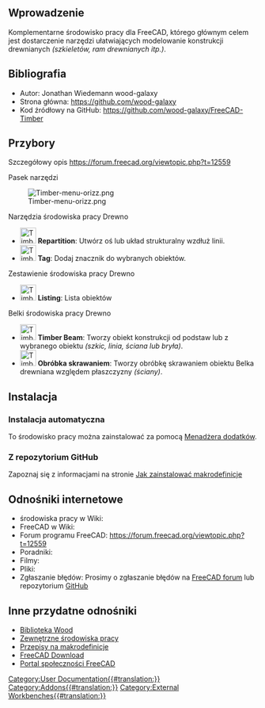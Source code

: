 <languages/>
{{VeryImportantMessage|To środowisko pracy nie jest już rozwijane ani utrzymywane.}}

<span id="Introduction"></span>
==Wprowadzenie==

{{TOCright}}

Komplementarne środowisko pracy dla FreeCAD, którego głównym celem jest dostarczenie narzędzi ułatwiających modelowanie konstrukcji drewnianych ''(szkieletów, ram drewnianych itp.)''.

<span id="References"></span>
==Bibliografia==

* Autor: Jonathan Wiedemann wood-galaxy
* Strona główna: https://github.com/wood-galaxy
* Kod źródłowy na GitHub: https://github.com/wood-galaxy/FreeCAD-Timber

<span id="Tools"></span>
==Przybory==

Szczegółowy opis https://forum.freecad.org/viewtopic.php?t=12559

Pasek narzędzi

[[Image:Timber-menu-orizz.png]]

Narzędzia środowiska pracy Drewno
* [[Image:Timber-Repartition.svg|32px]] '''Repartition''': Utwórz oś lub układ strukturalny wzdłuż linii.
* [[Image:Timber-Tag.svg|32px]] '''Tag''': Dodaj znacznik do wybranych obiektów.

Zestawienie środowiska pracy Drewno
* [[Image:Timber-Listing.svg|32px]] '''Listing''': Lista obiektów

Belki środowiska pracy Drewno
* [[Image:Timber-Beam.svg|32px]] '''Timber Beam''': Tworzy obiekt konstrukcji od podstaw lub z wybranego obiektu ''(szkic, linia, ściana lub bryła)''.
* [[Image:Timber-MachiningCut.svg|32px]] '''Obróbka skrawaniem''': Tworzy obróbkę skrawaniem obiektu Belka drewniana względem płaszczyzny ''(ściany)''.

<span id="Installation"></span>
==Instalacja==

<span id="Automatic_installation"></span>
===Instalacja automatyczna===

To środowisko pracy można zainstalować za pomocą [[Std_AddonMgr/pl|Menadżera dodatków]].

<span id="From_GitHub"></span>
===Z repozytorium GitHub===

Zapoznaj się z informacjami na stronie [[How_to_install_macros/pl|Jak zainstalować makrodefinicje]]

<span id="Links_to_Timber_WB"></span>
==Odnośniki internetowe==

* środowiska pracy w Wiki: 
* FreeCAD w Wiki:
* Forum programu FreeCAD: https://forum.freecad.org/viewtopic.php?t=12559
* Poradniki: 
* Filmy:  
* Pliki: 
* Zgłaszanie błędów: Prosimy o zgłaszanie błędów na [http://forum.freecad.org/index.php FreeCAD forum] lub repozytorium [https://github.com/wood-galaxy/FreeCAD-Timber/issues GitHub]

<span id="Other_useful_links"></span>
==Inne przydatne odnośniki==

* [https://github.com/wood-galaxy/FC-Library Biblioteka Wood]
* [[External_workbenches/pl|Zewnętrzne środowiska pracy]]
* [[Macros_recipes/pl|Przepisy na makrodefinicje]]
* [[Download/pl|FreeCAD Download]]
* [[FreeCAD_Community_Portal/pl|Portal społeczności FreeCAD]]


[[Category:User Documentation{{#translation:}}]]
[[Category:Addons{{#translation:}}]]
[[Category:External Workbenches{{#translation:}}]]